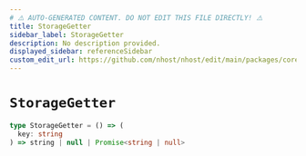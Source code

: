 ```yaml
---
# ⚠️ AUTO-GENERATED CONTENT. DO NOT EDIT THIS FILE DIRECTLY! ⚠️
title: StorageGetter
sidebar_label: StorageGetter
description: No description provided.
displayed_sidebar: referenceSidebar
custom_edit_url: https://github.com/nhost/nhost/edit/main/packages/core/src/storage.ts#L3
---
```


# `StorageGetter`

```ts
type StorageGetter = () => (
  key: string
) => string | null | Promise<string | null>
```

